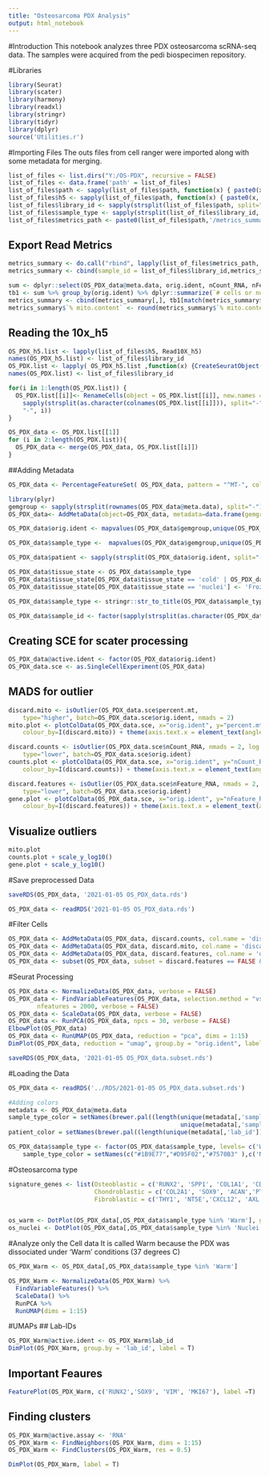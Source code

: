 ```yaml
---
title: "Osteosarcoma PDX Analysis"
output: html_notebook
---
```

#Introduction
This notebook analyzes three PDX osteosarcoma scRNA-seq data. The samples were acquired from the pedi biospecimen repository. 

#Libraries
```r
library(Seurat)
library(scater)
library(harmony)
library(readxl)
library(stringr)
library(tidyr)
library(dplyr)
source('Utilities.r')
```

#Importing Files
The outs files from cell ranger were imported along with some metadata for merging. 
```r
list_of_files <- list.dirs("Y:/OS-PDX", recursive = FALSE)
list_of_files <- data.frame('path' = list_of_files)
list_of_files$path <- sapply(list_of_files$path, function(x) { paste0(x, '/outs')})
list_of_files$h5 <- sapply(list_of_files$path, function(x) { paste0(x, '/filtered_feature_bc_matrix.h5')})
list_of_files$library_id <- sapply(strsplit(list_of_files$path, split="/"), "[[", 3)
list_of_files$sample_type <- sapply(strsplit(list_of_files$library_id, split="-"), "[[", 4)
list_of_files$metrics_path <- paste0(list_of_files$path,'/metrics_summary.csv')
```

## Export Read Metrics
```r
metrics_summary <- do.call("rbind", lapply(list_of_files$metrics_path, read.csv))
metrics_summary <- cbind(sample_id = list_of_files$library_id,metrics_summary)

sum <- dplyr::select(OS_PDX_data@meta.data, orig.ident, nCount_RNA, nFeature_RNA, percent.mt)
tb1 <- sum %>% group_by(orig.ident) %>% dplyr::summarize(`# cells or nuclei` = length(orig.ident),`# UMI` = median(nCount_RNA) , `# gene` = median(nFeature_RNA),`% mito.content` = median(percent.mt))
metrics_summary <- cbind(metrics_summary[,], tb1[match(metrics_summary$sample_id, tb1$orig.ident),-1])
metrics_summary$`% mito.content` <- round(metrics_summary$`% mito.content`,2) %>% paste0('%')
```

## Reading the 10x_h5
```r
OS_PDX_h5.list <- lapply(list_of_files$h5, Read10X_h5)
names(OS_PDX_h5.list) <- list_of_files$library_id
OS_PDX.list <- lapply( OS_PDX_h5.list ,function(x) {CreateSeuratObject(counts = x) })
names(OS_PDX.list) <- list_of_files$library_id

for(i in 1:length(OS_PDX.list)) {
  OS_PDX.list[[i]]<- RenameCells(object = OS_PDX.list[[i]], new.names = paste0(
    sapply(strsplit(as.character(colnames(OS_PDX.list[[i]])), split="-"), "[[", 1),
    "-", i))
}

OS_PDX_data <- OS_PDX.list[[1]]
for (i in 2:length(OS_PDX.list)){
  OS_PDX_data <- merge(OS_PDX_data, OS_PDX.list[[i]])
}
```

##Adding Metadata
```r
OS_PDX_data <- PercentageFeatureSet( OS_PDX_data, pattern = "^MT-", col.name = "percent.mt", assay = 'RNA')

library(plyr)
gemgroup <- sapply(strsplit(rownames(OS_PDX_data@meta.data), split="-"), "[[", 2)
OS_PDX_data<- AddMetaData(object=OS_PDX_data, metadata=data.frame(gemgroup=gemgroup, row.names=rownames(OS_PDX_data@meta.data)))

OS_PDX_data$orig.ident <- mapvalues(OS_PDX_data$gemgroup,unique(OS_PDX_data$gemgroup), as.character(list_of_files$library_id))

OS_PDX_data$sample_type <-  mapvalues(OS_PDX_data$gemgroup,unique(OS_PDX_data$gemgroup), as.character(list_of_files$sample_type))

OS_PDX_data$patient <- sapply(strsplit(OS_PDX_data$orig.ident, split="-"), "[[", 3)

OS_PDX_data$tissue_state <- OS_PDX_data$sample_type 
OS_PDX_data$tissue_state[OS_PDX_data$tissue_state == 'cold' | OS_PDX_data$tissue_state == 'warm'] <- 'Fresh' 
OS_PDX_data$tissue_state[OS_PDX_data$tissue_state == 'nuclei'] <- 'Frozen' 

OS_PDX_data$sample_type <- stringr::str_to_title(OS_PDX_data$sample_type)

OS_PDX_data$sample_id <- factor(sapply(strsplit(as.character(OS_PDX_data$orig.ident), split="OS-"), "[[", 2))
```

## Creating SCE for scater processing
```r
OS_PDX_data@active.ident <- factor(OS_PDX_data$orig.ident)
OS_PDX_data.sce <- as.SingleCellExperiment(OS_PDX_data)
```

## MADS for outlier
```r
discard.mito <- isOutlier(OS_PDX_data.sce$percent.mt,
    type="higher", batch=OS_PDX_data.sce$orig.ident, nmads = 2)
mito.plot <- plotColData(OS_PDX_data.sce, x="orig.ident", y="percent.mt",
    colour_by=I(discard.mito)) + theme(axis.text.x = element_text(angle =90)) + xlab('') + labs(fill = 'Outlier') + ylab('% Mitochondrial Mapping')

discard.counts <- isOutlier(OS_PDX_data.sce$nCount_RNA, nmads = 2, log = TRUE,
    type="lower", batch=OS_PDX_data.sce$orig.ident)
counts.plot <- plotColData(OS_PDX_data.sce, x="orig.ident", y="nCount_RNA",
    colour_by=I(discard.counts)) + theme(axis.text.x = element_text(angle =90)) + xlab('') + ylab('Counts')

discard.features <- isOutlier(OS_PDX_data.sce$nFeature_RNA, nmads = 2, log = TRUE,
    type="lower", batch=OS_PDX_data.sce$orig.ident)
gene.plot <- plotColData(OS_PDX_data.sce, x="orig.ident", y="nFeature_RNA",
    colour_by=I(discard.features)) + theme(axis.text.x = element_text(angle =90)) + xlab('') + ylab('Genes')
```

## Visualize outliers
```r
mito.plot
counts.plot + scale_y_log10()
gene.plot + scale_y_log10()
```

#Save preprocessed Data
```r
saveRDS(OS_PDX_data, '2021-01-05 OS_PDX_data.rds')
```

```r
OS_PDX_data <- readRDS('2021-01-05 OS_PDX_data.rds')
```

#Filter Cells
```r
OS_PDX_data <- AddMetaData(OS_PDX_data, discard.counts, col.name = 'discard.counts') 
OS_PDX_data <- AddMetaData(OS_PDX_data, discard.mito, col.name = 'discard.mito') 
OS_PDX_data <- AddMetaData(OS_PDX_data, discard.features, col.name = 'discard.features')
OS_PDX_data <- subset(OS_PDX_data, subset = discard.features == FALSE & discard.mito == FALSE & discard.counts == FALSE & percent.mt < 25 & nCount_RNA > 1000 & nFeature_RNA > 500)
```

#Seurat Processing
```r
OS_PDX_data <- NormalizeData(OS_PDX_data, verbose = FALSE)
OS_PDX_data <- FindVariableFeatures(OS_PDX_data, selection.method = "vst", 
        nfeatures = 2000, verbose = FALSE)
OS_PDX_data <- ScaleData(OS_PDX_data, verbose = FALSE)
OS_PDX_data <- RunPCA(OS_PDX_data, npcs = 30, verbose = FALSE)
ElbowPlot(OS_PDX_data)
OS_PDX_data <- RunUMAP(OS_PDX_data, reduction = "pca", dims = 1:15)
DimPlot(OS_PDX_data, reduction = "umap", group.by = "orig.ident", label = TRUE, repel= TRUE)
```

```r
saveRDS(OS_PDX_data, '2021-01-05 OS_PDX_data.subset.rds')
```

#Loading the Data

```r
OS_PDX_data <- readRDS('../RDS/2021-01-05 OS_PDX_data.subset.rds')

#Adding colors
metadata <- OS_PDX_data@meta.data
sample_type_color = setNames(brewer.pal((length(unique(metadata[,'sample_type']))),'Dark2'),
                                                unique(metadata[,'sample_type']))
patient_color = setNames(brewer.pal((length(unique(metadata[,'lab_id']))), 'Paired'),unique(metadata[,'lab_id']))

OS_PDX_data$sample_type <- factor(OS_PDX_data$sample_type, levels= c('Warm', 'Nuclei'))
    sample_type_color = setNames(c("#1B9E77","#D95F02","#7570B3" ),c('Nuclei', 'Warm', 'Cold'))
```

#Osteosarcoma type
```r
signature_genes <- list(Osteoblastic = c('RUNX2', 'SPP1', 'COL1A1', 'CDH11', 'IBSP', 'DCN', 'FOS', 'PTH1R'),
                        Chondroblastic = c('COL2A1', 'SOX9', 'ACAN','PTHLH'),
                        Fibroblastic = c('THY1', 'NT5E','CXCL12', 'AXL', 'YAP1', 'SNAI2', 'TWIST1', 'VIM'))


os_warm <- DotPlot(OS_PDX_data[,OS_PDX_data$sample_type %in% 'Warm'], group.by = 'lab_id', features = signature_genes) + theme(axis.text.x = element_text(angle = 90), legend.position = 'bottom', axis.title = element_blank())
os_nuclei <- DotPlot(OS_PDX_data[,OS_PDX_data$sample_type %in% 'Nuclei'], group.by = 'lab_id',features = signature_genes) + theme(axis.text.x = element_text(angle = 90), legend.position = 'bottom', axis.title = element_blank())

```

#Analyze only the Cell data 
It is called Warm because the PDX was dissociated under 'Warm' conditions (37 degrees C)
```r
OS_PDX_Warm <- OS_PDX_data[,OS_PDX_data$sample_type %in% 'Warm']
```

```r
OS_PDX_Warm <- NormalizeData(OS_PDX_Warm) %>%
  FindVariableFeatures() %>%
  ScaleData() %>%
  RunPCA %>%
  RunUMAP(dims = 1:15)
```


#UMAPs
## Lab-IDs
```r
OS_PDX_Warm@active.ident <- OS_PDX_Warm$lab_id
DimPlot(OS_PDX_Warm, group.by = 'lab_id', label = T)
```
## Important Feaures
```r
FeaturePlot(OS_PDX_Warm, c('RUNX2','SOX9', 'VIM', 'MKI67'), label =T)
```

## Finding clusters
```r
OS_PDX_Warm@active.assay <- 'RNA'
OS_PDX_Warm <- FindNeighbors(OS_PDX_Warm, dims = 1:15)
OS_PDX_Warm <- FindClusters(OS_PDX_Warm, res = 0.5)
```

```r
DimPlot(OS_PDX_Warm, label = T)
```
